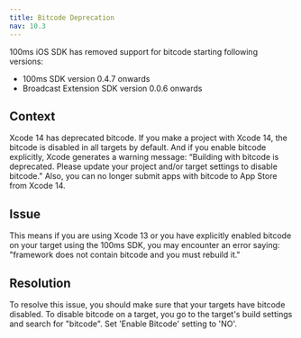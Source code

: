 ```yaml
---
title: Bitcode Deprecation
nav: 10.3
---
```


100ms iOS SDK has removed support for bitcode starting following versions:

-   100ms SDK version 0.4.7 onwards
-   Broadcast Extension SDK version 0.0.6 onwards

## Context

Xcode 14 has deprecated bitcode. If you make a project with Xcode 14, the bitcode is disabled in all targets by default. And if you enable bitcode explicitly, Xcode generates a warning message: “Building with bitcode is deprecated. Please update your project and/or target settings to disable bitcode." Also, you can no longer submit apps with bitcode to App Store from Xcode 14.

## Issue

This means if you are using Xcode 13 or you have explicitly enabled bitcode on your target using the 100ms SDK, you may encounter an error saying: "framework does not contain bitcode and you must rebuild it."

## Resolution

To resolve this issue, you should make sure that your targets have bitcode disabled. To disable bitcode on a target, you go to the target's build settings and search for "bitcode". Set 'Enable Bitcode' setting to 'NO'.
